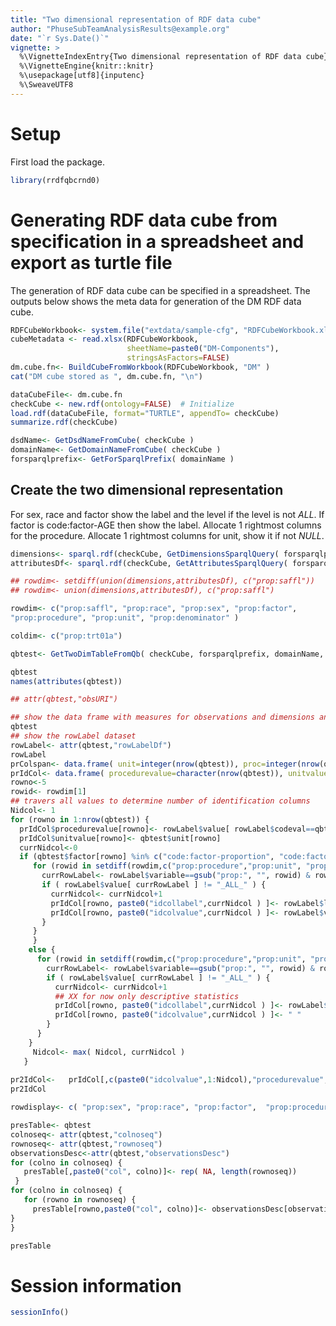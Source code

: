 ```yaml
---
title: "Two dimensional representation of RDF data cube"
author: "PhuseSubTeamAnalysisResults@example.org"
date: "`r Sys.Date()`"
vignette: >
  %\VignetteIndexEntry{Two dimensional representation of RDF data cube}
  %\VignetteEngine{knitr::knitr}
  %\usepackage[utf8]{inputenc}
  %\SweaveUTF8
---
```


# Setup

First load the package.
```r
library(rrdfqbcrnd0)
```

# Generating RDF data cube from specification in a spreadsheet and export as turtle file

The generation of RDF data cube can be specified in a spreadsheet.
The outputs below shows the meta data for generation of the DM RDF data cube.

```r
RDFCubeWorkbook<- system.file("extdata/sample-cfg", "RDFCubeWorkbook.xlsx", package="rrdfqbcrnd0")
cubeMetadata <- read.xlsx(RDFCubeWorkbook,
                          sheetName=paste0("DM-Components"),
                          stringsAsFactors=FALSE)
dm.cube.fn<- BuildCubeFromWorkbook(RDFCubeWorkbook, "DM" )
cat("DM cube stored as ", dm.cube.fn, "\n")

dataCubeFile<- dm.cube.fn
checkCube <- new.rdf(ontology=FALSE)  # Initialize
load.rdf(dataCubeFile, format="TURTLE", appendTo= checkCube)
summarize.rdf(checkCube)

dsdName<- GetDsdNameFromCube( checkCube )
domainName<- GetDomainNameFromCube( checkCube )
forsparqlprefix<- GetForSparqlPrefix( domainName )
```

## Create the two dimensional representation

For sex, race and factor show the label and the level if the level is not _ALL_.
If factor is code:factor-AGE then show the label.
Allocate 1 rightmost columns for the procedure.
Allocate 1 rightmost columns for unit, show it if not _NULL_.

```r
dimensions<- sparql.rdf(checkCube, GetDimensionsSparqlQuery( forsparqlprefix ) )
attributesDf<- sparql.rdf(checkCube, GetAttributesSparqlQuery( forsparqlprefix ))

## rowdim<- setdiff(union(dimensions,attributesDf), c("prop:saffl"))
## rowdim<- union(dimensions,attributesDf), c("prop:saffl")

rowdim<- c("prop:saffl", "prop:race", "prop:sex", "prop:factor",
"prop:procedure", "prop:unit", "prop:denominator" )

coldim<- c("prop:trt01a")

qbtest<- GetTwoDimTableFromQb( checkCube, forsparqlprefix, domainName, rowdim, coldim )

qbtest
names(attributes(qbtest))

## attr(qbtest,"obsURI")

## show the data frame with measures for observations and dimensions and attributes
qbtest
## show the rowLabel dataset
rowLabel<- attr(qbtest,"rowLabelDf")
rowLabel
prColspan<- data.frame( unit=integer(nrow(qbtest)), proc=integer(nrow(qbtest)), idcol1= integer(nrow(qbtest)), stringsAsFactors=FALSE  )
prIdCol<- data.frame( procedurevalue=character(nrow(qbtest)), unitvalue=character(nrow(qbtest)), stringsAsFactors=FALSE )
rowno<-5
rowid<- rowdim[1]
## travers all values to determine number of identification columns
Nidcol<- 1
for (rowno in 1:nrow(qbtest)) {
  prIdCol$procedurevalue[rowno]<- rowLabel$value[ rowLabel$codeval==qbtest$procedure[rowno] ]
  prIdCol$unitvalue[rowno]<- qbtest$unit[rowno]
  currNidcol<-0
  if (qbtest$factor[rowno] %in% c("code:factor-proportion", "code:factor-quantity") ) {
     for (rowid in setdiff(rowdim,c("prop:procedure","prop:unit", "prop:denominator"))) {
       currRowLabel<- rowLabel$variable==gsub("prop:", "", rowid) & rowLabel$codeval==qbtest[rowno,gsub("prop:", "", rowid)]
       if ( rowLabel$value[ currRowLabel ] != "_ALL_" ) {
         currNidcol<- currNidcol+1
         prIdCol[rowno, paste0("idcollabel",currNidcol ) ]<- rowLabel$label[ currRowLabel ]
         prIdCol[rowno, paste0("idcolvalue",currNidcol ) ]<- rowLabel$value[ currRowLabel ]
       }
     }
     }
    else {
      for (rowid in setdiff(rowdim,c("prop:procedure","prop:unit", "prop:denominator"))) {
        currRowLabel<- rowLabel$variable==gsub("prop:", "", rowid) & rowLabel$codeval==qbtest[rowno,gsub("prop:", "", rowid)]
        if ( rowLabel$value[ currRowLabel ] != "_ALL_" ) {
          currNidcol<- currNidcol+1
          ## XX for now only descriptive statistics
          prIdCol[rowno, paste0("idcollabel",currNidcol ) ]<- rowLabel$value[ currRowLabel ]
          prIdCol[rowno, paste0("idcolvalue",currNidcol ) ]<- " "
        }
      }
    }
     Nidcol<- max( Nidcol, currNidcol )
   }
  
pr2IdCol<-   prIdCol[,c(paste0("idcolvalue",1:Nidcol),"procedurevalue", "unitvalue")]
pr2IdCol

rowdisplay<- c( "prop:sex", "prop:race", "prop:factor",  "prop:procedure",  "prop:unit", "prop:denominator")

presTable<- qbtest
colnoseq<- attr(qbtest,"colnoseq")
rownoseq<- attr(qbtest,"rownoseq")
observationsDesc<-attr(qbtest,"observationsDesc")
for (colno in colnoseq) {
   presTable[,paste0("col", colno)]<- rep( NA, length(rownoseq))
 }
for (colno in colnoseq) {
   for (rowno in rownoseq) {
     presTable[rowno,paste0("col", colno)]<- observationsDesc[observationsDesc$rowno==rowno & observationsDesc$colno==colno, "measure"]
}
}

presTable

```


# Session information
```r
sessionInfo()
```

